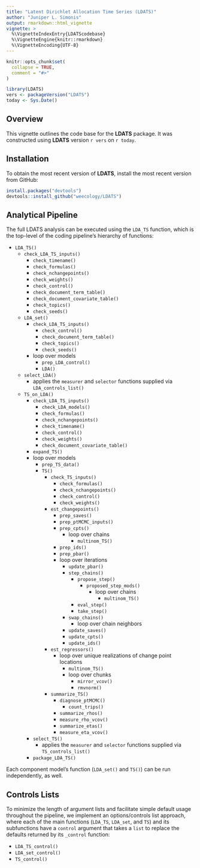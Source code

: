 ```yaml
---
title: "Latent Dirichlet Allocation Time Series (LDATS)"
author: "Juniper L. Simonis"
output: rmarkdown::html_vignette
vignette: >
  %\VignetteIndexEntry{LDATScodebase}
  %\VignetteEngine{knitr::rmarkdown}
  %\VignetteEncoding{UTF-8}
---
```


```r
knitr::opts_chunk$set(
  collapse = TRUE,
  comment = "#>"
)
```

```r
library(LDATS)
vers <- packageVersion("LDATS")
today <- Sys.Date()
```

## Overview 

This vignette outlines the code base for the **LDATS** package. It was
constructed using **LDATS** version `r vers` on `r today`.

## Installation

To obtain the most recent version of **LDATS**, install the most recent 
version from GitHub:

```r
install.packages("devtools")
devtools::install_github("weecology/LDATS")
```

## Analytical Pipeline

The full LDATS analysis can be executed using the `LDA_TS` function,
which is the top-level of the coding pipeline's hierarchy of
functions:

* `LDA_TS()`
  * `check_LDA_TS_inputs()`
    * `check_timename()`
    * `check_formulas()`
    * `check_nchangepoints()`
    * `check_weights()`
    * `check_control()`
    * `check_document_term_table()`
    * `check_document_covariate_table()`	
    * `check_topics()`
    * `check_seeds()`
  * `LDA_set()`
    * `check_LDA_TS_inputs()`
      * `check_control()`
      * `check_document_term_table()`
      * `check_topics()`
      * `check_seeds()`
    * loop over models
      * `prep_LDA_control()`
      * `LDA()`
  * `select_LDA()`
    * applies the `measurer` and `selector` functions supplied via `LDA_controls_list()`
  * `TS_on_LDA()`
    * `check_LDA_TS_inputs()`
      * `check_LDA_models()`
      * `check_formulas()`
      * `check_nchangepoints()`
      * `check_timename()`
      * `check_control()`
      * `check_weights()`
      * `check_document_covariate_table()`	
    * `expand_TS()`
    * loop over models
      * `prep_TS_data()`
      * `TS()`
        * `check_TS_inputs()`
          * `check_formulas()`
          * `check_nchangepoints()`
          * `check_control()`
          * `check_weights()`
        * `est_changepoints()`
          * `prep_saves()`
          * `prep_ptMCMC_inputs()`
          * `prep_cpts()`
            * loop over chains
              * `multinom_TS()`
          * `prep_ids()`
          * `prep_pbar()`
          * loop over iterations
            * `update_pbar()`
            * `step_chains()`
              * `propose_step()`
                * `proposed_step_mods()`
                  * loop over chains
                    * `multinom_TS()`
              * `eval_step()`
              * `take_step()`
            * `swap_chains()`
                * loop over chain neighbors
            * `update_saves()`
            * `update_cpts()`
            * `update_ids()`
        * `est_regressors()`
          * loop over unique realizations of change point locations
            * `multinom_TS()`
            * loop over chunks
              * `mirror_vcov()`
              * `rmvnorm()`
        * `summarize_TS()`
          * `diagnose_ptMCMC()`
            * `count_trips()`
          * `summarize_rhos()`
          * `measure_rho_vcov()`
          * `summarize_etas()`
          * `measure_eta_vcov()`
    * `select_TS()`
      * applies the `measurer` and `selector` functions supplied via `TS_controls_list()`
    * `package_LDA_TS()`

Each component model's function (`LDA_set()` and `TS()`) can be run
independently, as well. 

## Controls Lists

To minimize the length of argument lists and facilitate simple default usage
throughout the pipeline, we implement an options/controls list approach, where
each of the main functions (`LDA_TS`, `LDA_set`, and `TS`) and its subfunctions
have a `control` argument that takes a `list` to replace the defaults returned 
by its `_control` function:

* `LDA_TS_control()`
* `LDA_set_control()`
* `TS_control()`